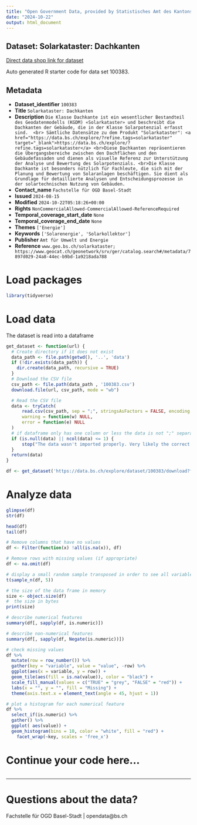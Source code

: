 ```yaml
---
title: "Open Government Data, provided by Statistisches Amt des Kantons Basel-Stadt - Fachstelle OGD"
date: "2024-10-22"
output: html_document
---
```


## Dataset: Solarkataster: Dachkanten

[Direct data shop link for dataset](https://data.bs.ch/explore/dataset/100383)

Auto generated R starter code for data set 100383.

## Metadata

- **Dataset_identifier** `100383`
- **Title** `Solarkataster: Dachkanten`
- **Description** `Die Klasse Dachkante ist ein wesentlicher Bestandteil des Geodatenmodells (KGDM) «Solarkataster» und beschreibt die Dachkanten der Gebäude, die in der Klasse Solarpotenzial erfasst sind. 
<br> Sämtliche Datensätze zu dem Produkt "Solarkataster": <a href="https://data.bs.ch/explore/?refine.tags=solarkataster" target="_blank">https://data.bs.ch/explore/?refine.tags=solarkataster</a>
<br>Diese Dachkanten repräsentieren die Übergangsbereiche zwischen den Dachflächen und den Gebäudefassaden und dienen als visuelle Referenz zur Unterstützung der Analyse und Bewertung des Solarpotenzials.
<br>Die Klasse Dachkante ist besonders nützlich für Fachleute, die sich mit der Planung und Bewertung von Solaranlagen beschäftigen. Sie dient als Grundlage für detaillierte Analysen und Entscheidungsprozesse in der solartechnischen Nutzung von Gebäuden.`
- **Contact_name** `Fachstelle für OGD Basel-Stadt`
- **Issued** `2024-08-15`
- **Modified** `2024-10-22T05:18:26+00:00`
- **Rights** `NonCommercialAllowed-CommercialAllowed-ReferenceRequired`
- **Temporal_coverage_start_date** `None`
- **Temporal_coverage_end_date** `None`
- **Themes** `['Energie']`
- **Keywords** `['Solarenergie', 'Solarkollektor']`
- **Publisher** `Amt für Umwelt und Energie`
- **Reference** `www.geo.bs.ch/solarkataster; https://www.geocat.ch/geonetwork/srv/ger/catalog.search#/metadata/7897d029-24a8-44ec-b9bd-1a9218ada788`


# Load packages

```r

library(tidyverse)
```

# Load data

The dataset is read into a dataframe

```r
get_dataset <- function(url) {
  # Create directory if it does not exist
  data_path <- file.path(getwd(), '..', 'data')
  if (!dir.exists(data_path)) {
    dir.create(data_path, recursive = TRUE)
  }
  # Download the CSV file
  csv_path <- file.path(data_path , '100383.csv')
  download.file(url, csv_path, mode = "wb")

  # Read the CSV file
  data <- tryCatch(
      read.csv(csv_path, sep = ";", stringsAsFactors = FALSE, encoding = "UTF-8"),
      warning = function(w) NULL,
      error = function(e) NULL
  )
  # if dataframe only has one column or less the data is not ";" separated
  if (is.null(data) || ncol(data) <= 1) {
      stop("The data wasn't imported properly. Very likely the correct separator couldn't be found.\nPlease check the dataset manually and adjust the code.")
  }
  return(data)
}
```

```r

df <- get_dataset('https://data.bs.ch/explore/dataset/100383/download?format=csv&timezone=Europe%2FZurich')

```

# Analyze data

```r

glimpse(df)
str(df)

head(df)
tail(df)

```

```r
# Remove columns that have no values
df <- Filter(function(x) !all(is.na(x)), df)

# Remove rows with missing values (if appropriate)
df <- na.omit(df)
```

```r
# display a small random sample transposed in order to see all variables
t(sample_n(df, 5))
```

```r
# the size of the data frame in memory
size <- object.size(df)
#  the size in bytes
print(size)
```

```r
# describe numerical features
summary(df[, sapply(df, is.numeric)])
```

```r
# describe non-numerical features
summary(df[, sapply(df, Negate(is.numeric))])
```

```r
# check missing values
df %>%
  mutate(row = row_number()) %>%
  gather(key = "variable", value = "value", -row) %>%
  ggplot(aes(x = variable, y = row)) +
  geom_tile(aes(fill = is.na(value)), color = "black") +
  scale_fill_manual(values = c("TRUE" = "grey", "FALSE" = "red")) +
  labs(x = "", y = "", fill = "Missing") +
  theme(axis.text.x = element_text(angle = 45, hjust = 1))
```

```r
# plot a histogram for each numerical feature
df %>%
  select_if(is.numeric) %>%
  gather() %>%
  ggplot( aes(value)) +
  geom_histogram(bins = 10, color = "white", fill = "red") +
    facet_wrap(~key, scales = 'free_x')
```

# Continue your code here...

```r

```
------------------------------------------------------------------------

# Questions about the data?

Fachstelle für OGD Basel-Stadt | opendata@bs.ch
